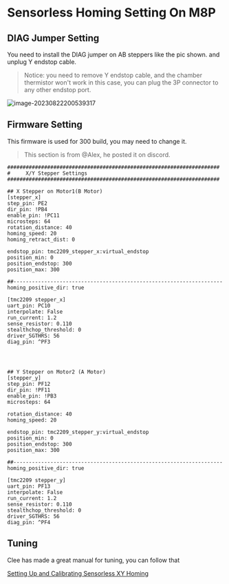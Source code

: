 # Sensorless Homing Setting On M8P

## DIAG Jumper Setting

You need to install the DIAG jumper on AB steppers like the pic shown. and unplug Y endstop cable.

> Notice: you need to remove Y endstop cable, and the chamber thermistor won't work in this case, you can plug the 3P connector to any other endstop port.

![image-20230822200539317](https://img.mpx.wiki/i/2023/08/22/64e4a4980c24d.webp)

## Firmware Setting 

This firmware is used for 300 build, you may need to change it.

> This section is from @Alex, he posted it on discord.
>

```
#####################################################################
#     X/Y Stepper Settings
#####################################################################

## X Stepper on Motor1(B Motor)
[stepper_x]
step_pin: PE2
dir_pin: !PB4
enable_pin: !PC11
microsteps: 64
rotation_distance: 40
homing_speed: 20
homing_retract_dist: 0

endstop_pin: tmc2209_stepper_x:virtual_endstop
position_min: 0
position_endstop: 300
position_max: 300

##--------------------------------------------------------------------
homing_positive_dir: true

[tmc2209 stepper_x]
uart_pin: PC10
interpolate: False
run_current: 1.2
sense_resistor: 0.110
stealthchop_threshold: 0
driver_SGTHRS: 56
diag_pin: ^PF3 




## Y Stepper on Motor2 (A Motor)
[stepper_y]
step_pin: PF12
dir_pin: !PF11
enable_pin: !PB3
microsteps: 64

rotation_distance: 40
homing_speed: 20

endstop_pin: tmc2209_stepper_y:virtual_endstop
position_min: 0
position_endstop: 300
position_max: 300

##--------------------------------------------------------------------
homing_positive_dir: true

[tmc2209 stepper_y]
uart_pin: PF13
interpolate: False
run_current: 1.2
sense_resistor: 0.110
stealthchop_threshold: 0
driver_SGTHRS: 56
diag_pin: ^PF4 

```

## Tuning

Clee has made a great manual for tuning, you can follow that 

[Setting Up and Calibrating Sensorless XY Homing](https://docs.vorondesign.com/community/howto/clee/sensorless_xy_homing.html)




